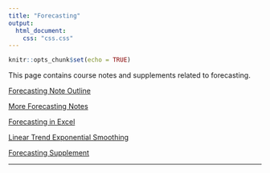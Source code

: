 ```yaml
---
title: "Forecasting"
output:
  html_document:
    css: "css.css"
---
```


```r
knitr::opts_chunk$set(echo = TRUE)
```

This page contains course notes and supplements related to forecasting.

[Forecasting Note Outline](https://drive.google.com/file/d/12ZeENbeemD4DB4-mfAT_4PLxwmjbalpG/view?usp=drive_link)

[More Forecasting Notes](https://drive.google.com/file/d/1-T7fYx3ECih-vNiIxH0CtivF3gD2iphX/view?usp=drive_link)

[Forecasting in Excel](https://docs.google.com/spreadsheets/d/12_g76Oz756C89AyjxOuCb0zUCwFtoxlB/edit?usp=drive_link&ouid=101085786338866865565&rtpof=true&sd=true)

[Linear Trend Exponential Smoothing](https://docs.google.com/spreadsheets/d/12Uws-AM0D5OeWXTyRfKzcULHMa4xccXz/edit?usp=drive_link&ouid=101085786338866865565&rtpof=true&sd=true)

[Forecasting Supplement](https://drive.google.com/file/d/12NvCxOxCKMKpbGrGpYFgMtaywhI4S61e/view?usp=drive_link)

__________